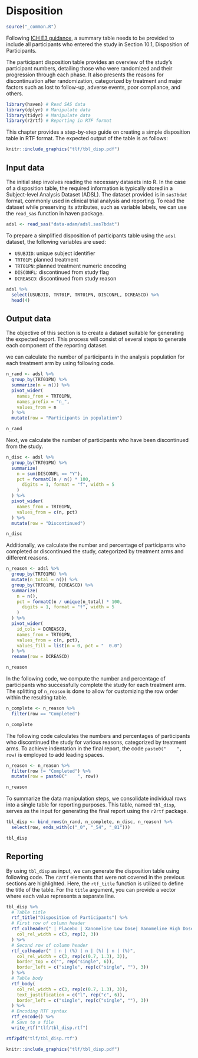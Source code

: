 # Disposition {#sec-disposition}

```r
source("_common.R")
```

Following [ICH E3 guidance](https://database.ich.org/sites/default/files/E3_Guideline.pdf),
a summary table needs to be provided to include all participants who entered the study in Section 10.1, Disposition of Participants.

The participant disposition table provides an overview of the study's participant numbers, 
detailing those who were randomized and their progression through each phase. 
It also presents the reasons for discontinuation after randomization, 
categorized by treatment and major factors such as 
lost to follow-up, adverse events, poor compliance, and others.

```r
library(haven) # Read SAS data
library(dplyr) # Manipulate data
library(tidyr) # Manipulate data
library(r2rtf) # Reporting in RTF format
```

This chapter provides a step-by-step guide on creating a simple disposition table in RTF format.
The expected output of the table is as follows:

```r
knitr::include_graphics("tlf/tbl_disp.pdf")
```

## Input data 

The initial step involves reading the necessary datasets into R. 
In the case of a disposition table, 
the required information is typically stored in a Subject-level Analysis Dataset (ADSL). 
The dataset provided is in `sas7bdat` format, commonly used in clinical trial analysis and reporting. 
To read the dataset while preserving its attributes, such as variable labels, 
we can use the `read_sas` function in haven package.

```r
adsl <- read_sas("data-adam/adsl.sas7bdat")
```

To prepare a simplified disposition of participants table using the `adsl` dataset, the following variables are used:

- `USUBJID`: unique subject identifier
- `TRT01P`: planned treatment
- `TRT01PN`: planned treatment numeric encoding
- `DISCONFL`: discontinued from study flag
- `DCREASCD`: discontinued from study reason

```r
adsl %>%
  select(USUBJID, TRT01P, TRT01PN, DISCONFL, DCREASCD) %>%
  head(4)
```

## Output data 

The objective of this section is to create a dataset suitable for generating the expected report. 
This process will consist of several steps to generate each component of the reporting dataset.

we can calculate the number of participants 
in the analysis population for each treatment arm by using following code.

```r
n_rand <- adsl %>%
  group_by(TRT01PN) %>%
  summarize(n = n()) %>%
  pivot_wider(
    names_from = TRT01PN,
    names_prefix = "n_",
    values_from = n
  ) %>%
  mutate(row = "Participants in population")

n_rand
```

Next, we calculate the number of participants who have been discontinued from the study.

```r
n_disc <- adsl %>%
  group_by(TRT01PN) %>%
  summarize(
    n = sum(DISCONFL == "Y"),
    pct = formatC(n / n() * 100,
      digits = 1, format = "f", width = 5
    )
  ) %>%
  pivot_wider(
    names_from = TRT01PN,
    values_from = c(n, pct)
  ) %>%
  mutate(row = "Discontinued")

n_disc
```

Additionally, we calculate the number and percentage of participants
who completed or discontinued the study, categorized by treatment arms and different reasons.

```r
n_reason <- adsl %>%
  group_by(TRT01PN) %>%
  mutate(n_total = n()) %>%
  group_by(TRT01PN, DCREASCD) %>%
  summarize(
    n = n(),
    pct = formatC(n / unique(n_total) * 100,
      digits = 1, format = "f", width = 5
    )
  ) %>%
  pivot_wider(
    id_cols = DCREASCD,
    names_from = TRT01PN,
    values_from = c(n, pct),
    values_fill = list(n = 0, pct = "  0.0")
  ) %>%
  rename(row = DCREASCD)

n_reason
```

In the following code, we compute the number and percentage of participants 
who successfully complete the study for each treatment arm. 
The splitting of `n_reason` is done to allow for customizing the row order within the resulting table.

```r
n_complete <- n_reason %>%
  filter(row == "Completed")

n_complete
```

The following code calculates the numbers and percentages of participants 
who discontinued the study for various reasons, categorized by treatment arms. 
To achieve indentation in the final report, 
the code `paste0("    ", row)` is employed to add leading spaces.

```r
n_reason <- n_reason %>%
  filter(row != "Completed") %>%
  mutate(row = paste0("    ", row))

n_reason
```


To summarize the data manipulation steps, 
we consolidate individual rows into a single table for reporting purposes. 
This table, named `tbl_disp`, 
serves as the input for generating the final report using the `r2rtf` package.

```r
tbl_disp <- bind_rows(n_rand, n_complete, n_disc, n_reason) %>%
  select(row, ends_with(c("_0", "_54", "_81")))

tbl_disp
```

## Reporting 

By using `tbl_disp` as input, we can generate the disposition table using following code.
The `r2rtf` elements that were not covered in the previous sections are highlighted.
Here, the `rtf_title` function is utilized to define the title of the table. 
For the `title` argument, 
you can provide a vector where each value represents a separate line. 


```r
tbl_disp %>%
  # Table title
  rtf_title("Disposition of Participants") %>%
  # First row of column header
  rtf_colheader(" | Placebo | Xanomeline Low Dose| Xanomeline High Dose",
    col_rel_width = c(3, rep(2, 3))
  ) %>%
  # Second row of column header
  rtf_colheader(" | n | (%) | n | (%) | n | (%)",
    col_rel_width = c(3, rep(c(0.7, 1.3), 3)),
    border_top = c("", rep("single", 6)),
    border_left = c("single", rep(c("single", ""), 3))
  ) %>%
  # Table body
  rtf_body(
    col_rel_width = c(3, rep(c(0.7, 1.3), 3)),
    text_justification = c("l", rep("c", 6)),
    border_left = c("single", rep(c("single", ""), 3))
  ) %>%
  # Encoding RTF syntax
  rtf_encode() %>%
  # Save to a file
  write_rtf("tlf/tbl_disp.rtf")
```

```r
rtf2pdf("tlf/tbl_disp.rtf")
```

```r
knitr::include_graphics("tlf/tbl_disp.pdf")
```


